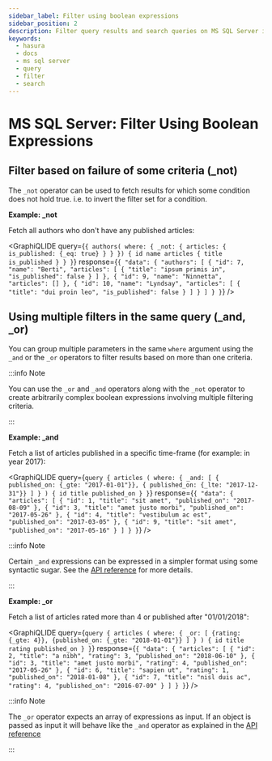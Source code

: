 ```yaml
---
sidebar_label: Filter using boolean expressions
sidebar_position: 2
description: Filter query results and search queries on MS SQL Server in Hasura
keywords:
  - hasura
  - docs
  - ms sql server
  - query
  - filter
  - search
---
```



# MS SQL Server: Filter Using Boolean Expressions

## Filter based on failure of some criteria (\_not)

The `_not` operator can be used to fetch results for which some condition does not hold true. i.e. to invert the filter
set for a condition.

**Example: \_not**

Fetch all authors who don't have any published articles:

<GraphiQLIDE
  query={`{
  authors(
    where: {
      _not: {
        articles: { is_published: {_eq: true} }
      }
    }) {
    id
    name
    articles {
      title
      is_published
    }
  }
}`}
  response={`{
  "data": {
    "authors": [
      {
        "id": 7,
        "name": "Berti",
        "articles": [
          {
            "title": "ipsum primis in",
            "is_published": false
          }
        ]
      },
      {
        "id": 9,
        "name": "Ninnetta",
        "articles": []
      },
      {
        "id": 10,
        "name": "Lyndsay",
        "articles": [
          {
            "title": "dui proin leo",
            "is_published": false
          }
        ]
      }
    ]
  }
}`}
/>

## Using multiple filters in the same query (\_and, \_or)

You can group multiple parameters in the same `where` argument using the `_and` or the `_or` operators to filter results
based on more than one criteria.

:::info Note

You can use the `_or` and `_and` operators along with the `_not` operator to create arbitrarily complex boolean
expressions involving multiple filtering criteria.

:::

**Example: \_and**

Fetch a list of articles published in a specific time-frame (for example: in year 2017):

<GraphiQLIDE
  query={`query {
  articles (
    where: {
      _and: [
        { published_on: {_gte: "2017-01-01"}},
        { published_on: {_lte: "2017-12-31"}}
      ]
    }
  )
  {
    id
    title
    published_on
  }
}`}
  response={`{
  "data": {
    "articles": [
      {
        "id": 1,
        "title": "sit amet",
        "published_on": "2017-08-09"
      },
      {
        "id": 3,
        "title": "amet justo morbi",
        "published_on": "2017-05-26"
      },
      {
        "id": 4,
        "title": "vestibulum ac est",
        "published_on": "2017-03-05"
      },
      {
        "id": 9,
        "title": "sit amet",
        "published_on": "2017-05-16"
      }
    ]
  }
}`}
/>

:::info Note

Certain `_and` expressions can be expressed in a simpler format using some syntactic sugar. See the
[API reference](/api-reference/graphql-api/query.mdx#andexp) for more details.

:::

**Example: \_or**

Fetch a list of articles rated more than 4 or published after "01/01/2018":

<GraphiQLIDE
  query={`query {
  articles (
    where: {
      _or: [
        {rating: {_gte: 4}},
        {published_on: {_gte: "2018-01-01"}}
      ]
    }
  )
  {
    id
    title
    rating
    published_on
  }
}`}
  response={`{
  "data": {
    "articles": [
      {
        "id": 2,
        "title": "a nibh",
        "rating": 3,
        "published_on": "2018-06-10"
      },
      {
        "id": 3,
        "title": "amet justo morbi",
        "rating": 4,
        "published_on": "2017-05-26"
      },
      {
        "id": 6,
        "title": "sapien ut",
        "rating": 1,
        "published_on": "2018-01-08"
      },
      {
        "id": 7,
        "title": "nisl duis ac",
        "rating": 4,
        "published_on": "2016-07-09"
      }
    ]
  }
}`}
/>

:::info Note

The `_or` operator expects an array of expressions as input. If an object is passed as input it will behave like the
`_and` operator as explained in the [API reference](/api-reference/graphql-api/query.mdx#orexp)

:::
